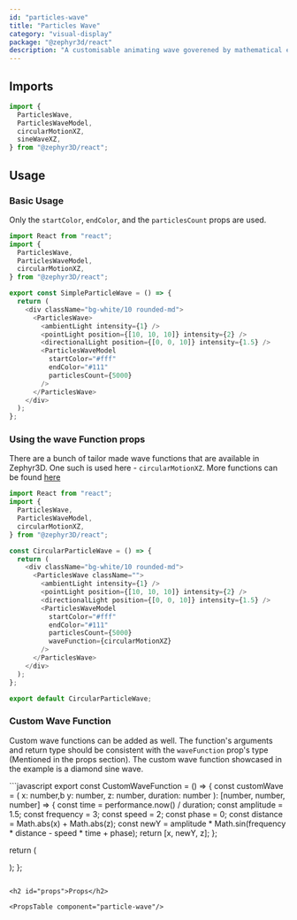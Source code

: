 ```yaml
---
id: "particles-wave"
title: "Particles Wave"
category: "visual-display"
package: "@zephyr3d/react"
description: "A customisable animating wave goverened by mathematical expressions and some creativity!"
---
```


<h2 id="imports">Imports</h2>

```javascript
import {
  ParticlesWave,
  ParticlesWaveModel,
  circularMotionXZ,
  sineWaveXZ,
} from "@zephyr3D/react";
```

<h2 id="usage">Usage</h2>

<h3 id="basic-usage">Basic Usage</h3>

Only the `startColor`, `endColor`, and the `particlesCount` props are used.

<SimpleParticleWave />

```javascript
import React from "react";
import {
  ParticlesWave,
  ParticlesWaveModel,
  circularMotionXZ,
} from "@zephyr3D/react";

export const SimpleParticleWave = () => {
  return (
    <div className="bg-white/10 rounded-md">
      <ParticlesWave>
        <ambientLight intensity={1} />
        <pointLight position={[10, 10, 10]} intensity={2} />
        <directionalLight position={[0, 0, 10]} intensity={1.5} />
        <ParticlesWaveModel
          startColor="#fff"
          endColor="#111"
          particlesCount={5000}
        />
      </ParticlesWave>
    </div>
  );
};
```

<h3 id="wave-function-props">Using the wave Function props</h3>

There are a bunch of tailor made wave functions that are available in Zephyr3D.
One such is used here - `circularMotionXZ`. More functions can be found <a href="https://github.com/pranshukumargond/zephyr3d/blob/master/packages/react/src/utils/particles-wave-functions.ts" target="_blank">here</a>

<CircularParticleWave />

```javascript
import React from "react";
import {
  ParticlesWave,
  ParticlesWaveModel,
  circularMotionXZ,
} from "@zephyr3D/react";

const CircularParticleWave = () => {
  return (
    <div className="bg-white/10 rounded-md">
      <ParticlesWave className="">
        <ambientLight intensity={1} />
        <pointLight position={[10, 10, 10]} intensity={2} />
        <directionalLight position={[0, 0, 10]} intensity={1.5} />
        <ParticlesWaveModel
          startColor="#fff"
          endColor="#111"
          particlesCount={5000}
          waveFunction={circularMotionXZ}
        />
      </ParticlesWave>
    </div>
  );
};

export default CircularParticleWave;
```

<h3 id="custom-wave-function">Custom Wave Function</h3>

Custom wave functions can be added as well. The function's arguments and return type should be consistent with the `waveFunction` prop's type (Mentioned in the props section).
The custom wave function showcased in the example is a diamond sine wave.

<CustomWaveFunction/>
```javascript
export const CustomWaveFunction = () => {
  const customWave = (
    x: number,b
    y: number,
    z: number,
    duration: number
  ): [number, number, number] => {
    const time = performance.now() / duration;
    const amplitude = 1.5;
    const frequency = 3;
    const speed = 2;
    const phase = 0;
    const distance = Math.abs(x) + Math.abs(z);
    const newY = amplitude * Math.sin(frequency * distance - speed * time + phase);
    return [x, newY, z];
};

return (
<div className="bg-white/10 rounded-md">
<ParticlesWave className="">
<ambientLight intensity={1} />
<pointLight position={[10, 10, 10]} intensity={2} />
<directionalLight position={[0, 0, 10]} intensity={1.5} />
<ParticlesWaveModel
          startColor="#fff"
          endColor="#111"
          particlesCount={10000}
          waveFunction={customWave}
          />
</ParticlesWave>
</div>
);
};

```

<h2 id="props">Props</h2>

<PropsTable component="particle-wave"/>
